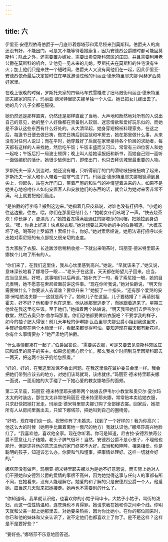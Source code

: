 ```yaml
---
---
---
```

title: 六
---




伊里亚·安德烈依奇伯爵于一月底带着娜塔莎和索尼娅来到莫斯科。伯爵夫人的病还没有好，不能出门，可是又不能等待着她康复，因为安德烈公爵随时都可能回莫斯科；除此之外，还需要置办嫁妆，需要出卖莫斯科郊区的庄园，并且需要利用老公爵在莫斯科的机会，让他见一见未来的儿媳。罗斯托夫在莫斯科的住宅没有生火；加上他们只是来住一个短时间，伯爵夫人又没有同他们在一起，因此伊里亚·安德烈依奇最后决定暂时住在早就邀请过他的玛丽亚·德米特里耶夫娜·阿赫罗西莫娃家里。

在晚上很晚的时候，罗斯托夫家的四辆马车式雪橇进了旧马厩街玛丽亚·德米特里耶夫娜家的院子。玛丽亚·德米特里耶夫娜单独一个人住。她已把女儿嫁出去了。她的几个儿子全都在服役。

她仍然还是那样直爽，仍然还是那样直截了当地、大声地和断然地对所有的人说出自己的意见，她的整个人好像都在责备别人软弱、迷恋情欲和爱好玩乐似的，而她是不承认这些东西有什么好处的。从大清早起，她身穿短棉袄料理家务，在这之后，每逢节日便去做日祷，做完日祷后到监狱和牢房去，她在那里做什么事，从来没有对任何人说过；而在平时，她穿戴好了后就在家里接待各个阶层的求助者，每天都有这样的人来找她，然后吃午饭；午饭丰盛而又可口，常常有三四位客人和她一起吃；午饭后打一局波士顿牌；晚上叫人给她读报纸和新书，而她自己则一面听一面做编织的活计。她很少破例出门，即使出门，也只去拜访城里最重要的人物。

罗斯托夫一家人到达时，她还没有睡，只听得前厅的门的滑轮吱扭吱扭响了起来，罗斯托夫一家人和仆人带着一股寒气进了门。玛丽亚·德米特里耶夫娜眼镜滑到鼻尖上，仰起头，站在大厅门口，带着严厉的和生气的神情望着进来的人。如果不是她关心地吩咐仆人如何安置客人和安放他们的东西的话，就会认为她对来客非常不满，马上就要把他们轰走。

“是伯爵的行李吗？搬到这边来。”她指着几只皮箱说，对谁也没有打招呼。“小姐的往这边搬，往左。喂，你们在那里巴结什么！”她朝女仆们吆喝了一声。“快去烧茶炊！你长胖了，更漂亮了。”她拽着冻得满脸通红的娜塔莎的风帽，把她拉到身边说。“嘿，你身上好凉！快点脱衣服。”她对想要过来吻她的手的伯爵喊道。“大概冻坏了吧。喝茶时上罗姆酒！索纽什卡，你好。”她对索尼娅说，她用法语打招呼以突出她对索尼娅的有点鄙视又很亲切的态度。

当大家脱了衣服、长途跋涉后稍稍收拾一下就出来喝茶时，玛丽亚·德米特里耶夫娜挨个儿吻了所有的人。

“你们来了，在我们这里住，我从心坎里感到高兴。”她说。“早就该来了，”她又说，意味深长地看了娜塔莎一眼……“老头子在这里，天天都在盼望儿子回来。应当，应当见见他。好吧，这事咱们以后再谈。”她补充了一句，看了索尼娅一眼，她的目光表明，她不愿意在索尼娅面前讲这件事。“现在你听我说，”她对伯爵说，“明天你需要做什么？你要派人去请谁？要申升来？”她扳了一个指头，“还有那个爱哭的安娜·米哈依洛夫娜——这就是两个了。她和儿子在这里。儿子要结婚了！再请别祖霍夫，好不好？他和妻子也在这里。他从她那里逃走了，而她跟着追来了。星期三他曾在我这里吃午饭。至于她们，”她指着两个姑娘说，“明天我带她们去伊韦尔小教堂，然后去奥贝尔·舍尔玛那里。你们恐怕都要做新衣服吧？不要学我的样子，如今的袖子肥大得很！前几天年轻的伊琳娜·瓦西里耶夫娜公爵小姐到我这里来，手臂好像套在两个木桶里一样，看起来都觉得可怕。要知道现在每天都有新花样。你有什么事情要办？”她严肃地问伯爵。

“什么事情都凑在一起了，”伯爵回答说，“需要买衣服，可是又要去见莫斯科郊区庄园和城里的房子的买主。如果您能费心帮个忙，那么我找个时间到马里因斯科耶去一两天，把这两个孩子扔给您照看。”

“好的，好的，在我这里准保不会出问题。在我这里像在监护委员会里一样。我会把她们带到应该去的地方，对她们该骂就骂，该疼就疼。”玛丽亚·德米特里耶夫娜一面说，一面用她的大手碰了一下她心爱的教女娜塔莎的面颊。

第二天早晨，玛丽亚·德米特里耶夫娜带两个姑娘去伊韦尔小教堂和奥贝尔·夏尔玛太太的时装店，那位太太非常怕玛丽亚·德米特里耶夫娜，常常赔本卖给她衣服，只求赶快把她打发走。玛丽亚·德米特里耶夫娜订购了全部嫁衣裳。回家后，她把所有人从房间里轰出去，只留下娜塔莎，把她叫到自己的圈椅旁。

“好吧，现在咱们谈一谈。祝贺你有了未婚夫。找到了一个好样的！我为你高兴；他这么大的时候（她用手比画着离地一俄尺的地方）我就认识他。”娜塔莎高兴地脸红了。“我喜欢他，喜欢他全家。现在你听着。你可是知道，尼古拉·安德烈依奇公爵不愿意让儿子结婚。老头子脾气很坏！当然，安德烈公爵不是小孩子，不理他也能行，但是违背他的意志进他的家门终究不大好。应当和和睦睦，相亲相爱。你是聪明的孩子，知道该怎么办。你要和气和懂事，把事情处理好。这样一切就会好的。”

娜塔莎没有做声，玛丽亚·德米特里耶夫娜以为是她不好意思说，而实际上她对人们干预她和安德烈公爵的爱情的事很不高兴，因为她觉得这事与任何人的事都有所不同，在她看来，没有人能理解它。她爱的和了解的只是安德烈公爵一个人，他爱她，应当这几天就来把她接走。她再也不需要别的什么了。

“你知道吗，我早就认识他，也喜欢你的小姑子玛申卡。大姑子小姑子，骂街的泼妇，而这一位性情温和，连苍蝇也不肯得罪。她请求我在她和你之间牵个线。你明天就和父亲一起上她那里去，对她要亲热些，因为你比她小。在你的那位回来时，你已和他的妹妹和父亲认识了，说不定他们也都喜欢上了你了。是不是这样？这样是不是要好些？”

“要好些。”娜塔莎不乐意地回答道。